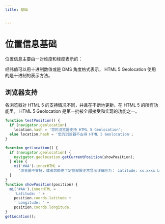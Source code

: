 ```yaml
---
title: 基础


---
```


# 位置信息基础

位置信息主要由一对维度和经度表示的：

经纬值可以用十进制数值或是 DMS 角度格式表示， HTML 5 Geolocation 使用的是十进制的表示方法。

## 浏览器支持

各浏览器对 HTML 5 的支持情况不同，并且在不断地更新。在 HTML 5 的所有功能里， HTML 5 Geolocation 是第一批被全部接受和实现的功能之一。

```js
function testPosition() {
  if (navigator.geolocation)
    location.hash = '您的浏览器支持 HTML 5 Geolocation';
  else location.hash = '您的浏览器不支持 HTML 5 Geolocation';
}
```

```js
function getLocation() {
  if (navigator.geolocation) {
    navigator.geolocation.getCurrentPosition(showPosition);
  } else {
    mi('#AA').innerHTML =
      '浏览器不支持，或者您拒绝了定位权限正常显示详细应为： Latitude: xx.xxxx Longitude: xxx.xxxx ';
  }
}
function showPosition(position) {
  mi('#AA').innerHTML =
    'Latitude: ' +
    position.coords.latitude +
    ' Longitude: ' +
    position.coords.longitude;
}
getLocation();
```

            